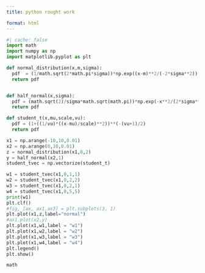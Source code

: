 ```yaml
---
title: python rought work

format: html
---
```


```python
#| cache: false
import math
import numpy as np
import matplotlib.pyplot as plt

def normal_distribution(x,m,sigma):
  pdf  = (1/math.sqrt(2*math.pi*sigma))*np.exp((x-m)**2/(-2*sigma**2))
  return pdf


def half_normal(x,sigma):
  pdf = (math.sqrt(2)/sigma*math.sqrt(math.pi))*np.exp(-x**2/(2*sigma**2))
  return pdf

def student_t(x,mu,scale,vu):
  pdf = (1+((1/vu)*((x-mu)/scale)**2))**(-(vu+1)/2)
  return pdf

x1 = np.arange(-10,10,0.01)
x2 = np.arange(0,10,0.01)
z = normal_distribution(x1,0,2)
y = half_normal(x2,1)
student_tvec = np.vectorize(student_t)

w1 = student_tvec(x1,0,1,1)
w2 = student_tvec(x1,0,2,2)
w3 = student_tvec(x1,0,2,1)
w4 = student_tvec(x1,0,5,5)
print(w1)
plt.clf()
#fig, [ax, ax1,ax3] = plt.subplots(3, 1)
plt.plot(x1,z,label="normal")
#ax1.plot(x2,y)
plt.plot(x1,w1,label = "w1")
plt.plot(x1,w2,label = "w2")
plt.plot(x1,w3,label = "w3")
plt.plot(x1,w4,label = "w4")
plt.legend()
plt.show()

math


```
